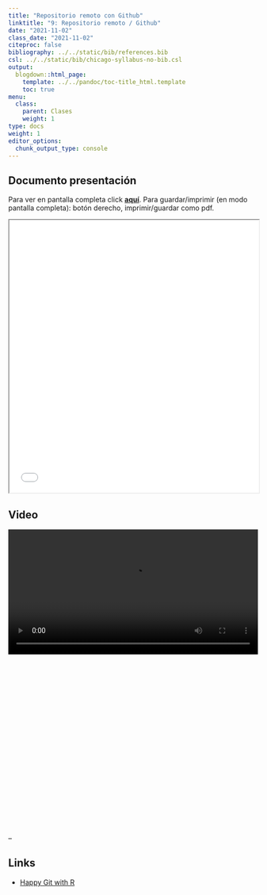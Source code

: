 ```yaml
---
title: "Repositorio remoto con Github"
linktitle: "9: Repositorio remoto / Github"
date: "2021-11-02"
class_date: "2021-11-02"
citeproc: false
bibliography: ../../static/bib/references.bib
csl: ../../static/bib/chicago-syllabus-no-bib.csl
output:
  blogdown::html_page:
    template: ../../pandoc/toc-title_html.template
    toc: true
menu:
  class:
    parent: Clases
    weight: 1
type: docs
weight: 1
editor_options:
  chunk_output_type: console
---
```


## Documento presentación

<span class="sidenote">Para ver en pantalla completa click [**aquí**](/slides/09-github/09_github.html). Para guardar/imprimir (en modo pantalla completa): botón derecho, imprimir/guardar como pdf. </span>

<iframe src=/slides/09-github/09_github.html height="550" width=100% allowfullscreen="true">
</iframe>


## Video

<div style="width: 100%; height: 600px; overflow: hidden;">
<video  style="width: 100%;" controls>
<source src="https://www.dropbox.com/s/x57sxe47lq41it1/sesion-9.mp4?raw=1">
</video>
</div>



--

## Links


- [Happy Git with R](https://happygitwithr.com/)
